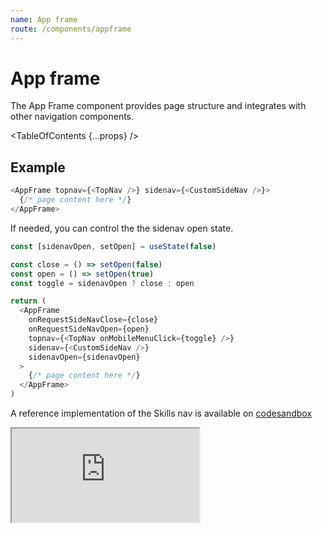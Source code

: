 ```yaml
---
name: App frame
route: /components/appframe
---
```



# App frame

<Intro>
  The App Frame component provides page structure and integrates with other
  navigation components.
</Intro>

<Usage
  figmaUrl="https://www.figma.com/file/YsTklBecdddy9RZ3HXddIseD/PSDS-Web-Components?node-id=13897%3A39503"
  install="npm install @pluralsight/ps-design-system-appframe"
  import="import AppFrame from '@pluralsight/ps-design-system-appframe'"
  packageName="appframe"
  version={props.version}
/>

<TableOfContents {...props} />

## Example

```typescript noRender
<AppFrame topnav={<TopNav />} sidenav={<CustomSideNav />}>
  {/* page content here */}
</AppFrame>
```

If needed, you can control the the sidenav open state.

```typescript noRender
const [sidenavOpen, setOpen] = useState(false)

const close = () => setOpen(false)
const open = () => setOpen(true)
const toggle = sidenavOpen ? close : open

return (
  <AppFrame
    onRequestSideNavClose={close}
    onRequestSideNavOpen={open}
    topnav={<TopNav onMobileMenuClick={toggle} />}
    sidenav={<CustomSideNav />}
    sidenavOpen={sidenavOpen}
  >
    {/* page content here */}
  </AppFrame>
)
```

A reference implementation of the Skills nav is available on [codesandbox](https://codesandbox.io/s/crazy-carson-pe50v?fontsize=14&hidenavigation=1&theme=dark&view=preview)

<iframe
  src="https://codesandbox.io/embed/crazy-carson-pe50v?fontsize=14&hidenavigation=1&theme=dark&view=preview"
  style={{
    width: '100%',
    height: 500,
    border: 0,
    borderRadius: 4,
    overflow: 'hidden'
  }}
  title="psds-skills-nav-example"
  allow="accelerometer; ambient-light-sensor; camera; encrypted-media; geolocation; gyroscope; hid; microphone; midi; payment; usb; vr; xr-spatial-tracking"
  sandbox="allow-forms allow-modals allow-popups allow-presentation allow-same-origin allow-scripts"
/>

## Props

<TypesTable>
  <TypesProp name="children" type="React.ReactNode" />
  <TypesProp
    name="onRequestSideNavClose"
    type="Event => void"
    desc="callback triggered when the sidenav should be closed. Use if controlling the open state"
  />
  <TypesProp
    name="onRequestSideNavOpen"
    type="Event => void"
    desc="callback triggered when the sidenav should be opened. Use if controlling the open state"
  />
  <TypesProp
    name="sidenav"
    type="React.ReactNode | ({ visible }) => React.ReactNode"
    desc="area to display secondary navigation"
  />
  <TypesProp
    name="sidenavOpen"
    type="boolean"
    desc="control if the sidenav container is opened"
  />
  <TypesProp
    name="topnav"
    type="React.ReactNode | ({ closeSidenav, openSidenav, sidenavOpen }) => React.ReactNode"
    desc="area to display primary navigation - such as a NavBar"
  />
</TypesTable>
